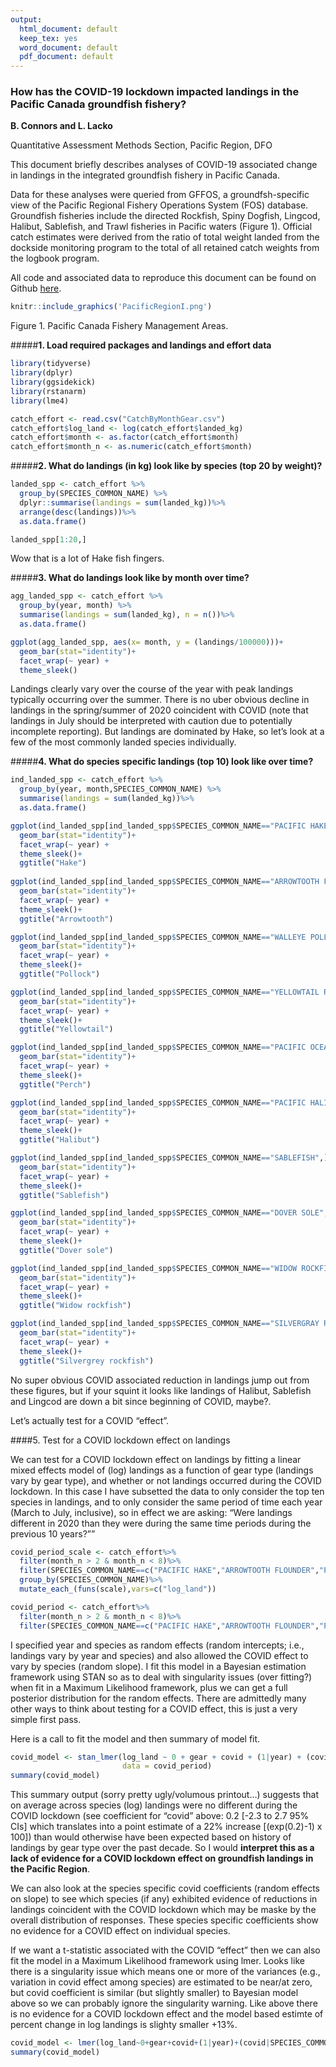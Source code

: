 ```yaml
---
output:
  html_document: default
  keep_tex: yes
  word_document: default
  pdf_document: default
---
```



### How has the COVID-19 lockdown impacted landings in the Pacific Canada groundfish fishery?

**B. Connors and L. Lacko **

Quantitative Assessment Methods Section, Pacific Region, DFO  

This document briefly describes analyses of COVID-19 associated change in landings in the integrated groundfish fishery in Pacific Canada. 

Data for these analyses were queried from GFFOS, a groundfsh-specific view of the Pacific Regional Fishery Operations System (FOS) database.  Groundfish fisheries include the directed Rockfish, Spiny Dogfish, Lingcod, Halibut, Sablefish, and Trawl fisheries in Pacific waters (Figure 1).  Official catch estimates were derived from the ratio of total weight landed from the dockside monitoring program to the total of all retained catch weights from the logbook program.

All code and associated data to reproduce this document can be found on Github [here](https://github.com/brendanmichaelconnors/PAN-E_Pac-groundfish-landings-COVID). 

```r
knitr::include_graphics('PacificRegionI.png')

```
Figure 1. Pacific Canada Fishery Management Areas.

#####**1. Load required packages and landings and effort data**
```r

library(tidyverse)
library(dplyr)
library(ggsidekick)
library(rstanarm) 
library(lme4)

catch_effort <- read.csv("CatchByMonthGear.csv")
catch_effort$log_land <- log(catch_effort$landed_kg)
catch_effort$month <- as.factor(catch_effort$month)
catch_effort$month_n <- as.numeric(catch_effort$month)
```

#####**2. What do landings (in kg) look like by species (top 20 by weight)?**  
```r
landed_spp <- catch_effort %>%
  group_by(SPECIES_COMMON_NAME) %>%
  dplyr::summarise(landings = sum(landed_kg))%>%
  arrange(desc(landings))%>%
  as.data.frame()

landed_spp[1:20,]
```
Wow that is a lot of Hake fish fingers.

#####**3. What do landings look like by month over time?**
```r
agg_landed_spp <- catch_effort %>%
  group_by(year, month) %>%
  summarise(landings = sum(landed_kg), n = n())%>%
  as.data.frame()

ggplot(agg_landed_spp, aes(x= month, y = (landings/100000)))+
  geom_bar(stat="identity")+
  facet_wrap(~ year) +
  theme_sleek() 
```

Landings clearly vary over the course of the year with peak landings typically occurring over the summer. There is no uber obvious decline in landings in the spring/summer of 2020 coincident with COVID (note that landings in July should be interpreted with caution due to potentially incomplete reporting). But landings are dominated by Hake, so let's look at a few of the most commonly landed species individually.

#####**4. What do species specific landings (top 10) look like over time?** 

```r
ind_landed_spp <- catch_effort %>%
  group_by(year, month,SPECIES_COMMON_NAME) %>%
  summarise(landings = sum(landed_kg))%>%
  as.data.frame()

ggplot(ind_landed_spp[ind_landed_spp$SPECIES_COMMON_NAME=="PACIFIC HAKE",], aes(x= month, y = (landings/100000)))+
  geom_bar(stat="identity")+
  facet_wrap(~ year) +
  theme_sleek()+
  ggtitle("Hake")
  
ggplot(ind_landed_spp[ind_landed_spp$SPECIES_COMMON_NAME=="ARROWTOOTH FLOUNDER",], aes(x= month, y = (landings/100000)))+
  geom_bar(stat="identity")+
  facet_wrap(~ year) +
  theme_sleek()+
  ggtitle("Arrowtooth")

ggplot(ind_landed_spp[ind_landed_spp$SPECIES_COMMON_NAME=="WALLEYE POLLOCK",], aes(x= month, y = (landings/100000)))+
  geom_bar(stat="identity")+
  facet_wrap(~ year) +
  theme_sleek()+
  ggtitle("Pollock")

ggplot(ind_landed_spp[ind_landed_spp$SPECIES_COMMON_NAME=="YELLOWTAIL ROCKFISH",], aes(x= month, y = (landings/100000)))+
  geom_bar(stat="identity")+
  facet_wrap(~ year) +
  theme_sleek()+
  ggtitle("Yellowtail")

ggplot(ind_landed_spp[ind_landed_spp$SPECIES_COMMON_NAME=="PACIFIC OCEAN PERCH",], aes(x= month, y = (landings/100000)))+
  geom_bar(stat="identity")+
  facet_wrap(~ year) +
  theme_sleek()+
  ggtitle("Perch")

ggplot(ind_landed_spp[ind_landed_spp$SPECIES_COMMON_NAME=="PACIFIC HALIBUT",], aes(x= month, y = (landings/100000)))+
  geom_bar(stat="identity")+
  facet_wrap(~ year) +
  theme_sleek()+
  ggtitle("Halibut")

ggplot(ind_landed_spp[ind_landed_spp$SPECIES_COMMON_NAME=="SABLEFISH",], aes(x= month, y = (landings/100000)))+
  geom_bar(stat="identity")+
  facet_wrap(~ year) +
  theme_sleek()+
  ggtitle("Sablefish")

ggplot(ind_landed_spp[ind_landed_spp$SPECIES_COMMON_NAME=="DOVER SOLE",], aes(x= month, y = (landings/100000)))+
  geom_bar(stat="identity")+
  facet_wrap(~ year) +
  theme_sleek()+
  ggtitle("Dover sole")

ggplot(ind_landed_spp[ind_landed_spp$SPECIES_COMMON_NAME=="WIDOW ROCKFISH",], aes(x= month, y = (landings/100000)))+
  geom_bar(stat="identity")+
  facet_wrap(~ year) +
  theme_sleek()+
  ggtitle("Widow rockfish")

ggplot(ind_landed_spp[ind_landed_spp$SPECIES_COMMON_NAME=="SILVERGRAY ROCKFISH",], aes(x= month, y = (landings/100000)))+
  geom_bar(stat="identity")+
  facet_wrap(~ year) +
  theme_sleek()+
  ggtitle("Silvergrey rockfish")

```

No super obvious COVID associated reduction in landings jump out from these figures, but if your squint it looks like landings of Halibut, Sablefish and Lingcod are down a bit since beginning of COVID, maybe?. 

Let's actually test for a COVID "effect". 

####5. Test for a COVID lockdown effect on landings

We can test for a COVID lockdown effect on landings by fitting a linear mixed effects model of (log) landings as a function of gear type (landings vary by gear type), and whether or not landings occurred during the COVID lockdown. In this case I have subsetted the data to only consider the top ten species in landings, and to only consider the same period of time each year (March to July, inclusive), so in effect we are asking: "Were landings different in 2020 than they were during the same time periods during the previous 10 years?"" 

```r
covid_period_scale <- catch_effort%>%
  filter(month_n > 2 & month_n < 8)%>%
  filter(SPECIES_COMMON_NAME==c("PACIFIC HAKE","ARROWTOOTH FLOUNDER","PACIFIC HALIBUT","SABLEFISH","SILVERGRAY ROCKFISH","WALLEYE POLLOCK","YELLOWTAIL ROCKFISH","WIDOW ROCKFISH", "DOVER SOLE", "PACIFIC OCEAN PERCH"))%>%
  group_by(SPECIES_COMMON_NAME)%>%
  mutate_each_(funs(scale),vars=c("log_land"))

covid_period <- catch_effort%>%
  filter(month_n > 2 & month_n < 8)%>%
  filter(SPECIES_COMMON_NAME==c("PACIFIC HAKE","ARROWTOOTH FLOUNDER","PACIFIC HALIBUT","SABLEFISH","SILVERGRAY ROCKFISH","WALLEYE POLLOCK","YELLOWTAIL ROCKFISH","WIDOW ROCKFISH", "DOVER SOLE", "PACIFIC OCEAN PERCH"))
```
I specified year and species as random effects (random intercepts; i.e., landings vary by year and species) and also allowed the COVID effect to vary by species (random slope). I fit this model in a Bayesian estimation framework using STAN so as to deal with singularity issues (over fitting?) when fit in a Maximum Likelihood framework, plus we can get a full posterior distribution for the random effects. There are admittedly many other ways to think about testing for a COVID effect, this is just a very simple first pass.

Here is a call to fit the model and then summary of model fit.
```r

covid_model <- stan_lmer(log_land ~ 0 + gear + covid + (1|year) + (covid|SPECIES_COMMON_NAME), 
                         data = covid_period)
summary(covid_model) 

```
This summary output (sorry pretty ugly/volumous printout...) suggests that on average across species (log) landings were no different during the COVID lockdown (see coefficient for "covid" above: 0.2 [-2.3 to 2.7 95% CIs] which translates into a point estimate of a 22% increase [(exp(0.2)-1) x 100]) than would otherwise have been expected based on history of landings by gear type over the past decade. So I would **interpret this as a lack of evidence for a COVID lockdown effect on groundfish landings in the Pacific Region**.

We can also look at the species specific covid coefficients (random effects on slope) to see which species (if any) exhibited evidence of reductions in landings coincident with the COVID lockdown which may be maske by the overall distribution of responses. These species specific coefficients show no evidence for a COVID effect on individual species.

If we want a t-statistic associated with the COVID "effect" then we can also fit the model in a Maximum Likelihood framework using lmer. Looks like there is a singularity issue which means one or more of the variances (e.g., variation in covid effect among species) are estimated to be near/at zero, but covid coefficient is similar (but slightly smaller) to Bayesian model above so we can probably ignore the singularity warning. Like above there is no evidence for a COVID lockdown effect and the model based estimte of percent change in log landings is slighty smaller +13%. 

```r
covid_model <- lmer(log_land~0+gear+covid+(1|year)+(covid|SPECIES_COMMON_NAME), data = covid_period)
summary(covid_model) 

```
